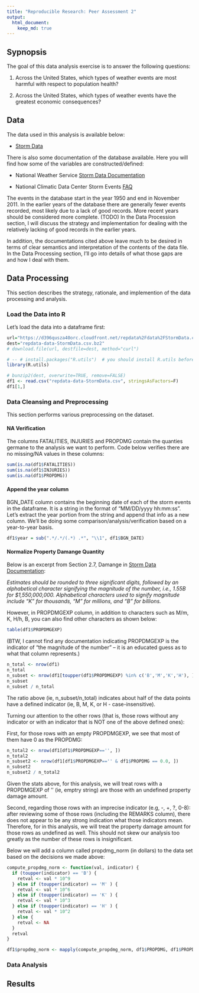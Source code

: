 ```yaml
---
title: "Reproducible Research: Peer Assessment 2"
output:
  html_document:
    keep_md: true
---
```


## Sypnopsis
The goal of this data analysis exercise is to answer the following questions:

1. Across the United States, which types of weather events are most harmful with respect to population health?

2. Across the United States, which types of weather events have the greatest economic consequences?

## Data
The data used in this analysis is available below:

* [Storm Data](https://d396qusza40orc.cloudfront.net/repdata%2Fdata%2FStormData.csv.bz2)

There is also some documentation of the database available. Here you will find how some of the variables are constructed/defined:

* National Weather Service [Storm Data Documentation](https://d396qusza40orc.cloudfront.net/repdata%2Fpeer2_doc%2Fpd01016005curr.pdf)

* National Climatic Data Center Storm Events [FAQ](https://d396qusza40orc.cloudfront.net/repdata%2Fpeer2_doc%2FNCDC%20Storm%20Events-FAQ%20Page.pdf)

The events in the database start in the year 1950 and end in November 2011. In the earlier years of the database there are generally fewer events recorded, most likely due to a lack of good records. More recent years should be considered more complete.  (TODO) In the Data Procession section, I will discuss the strategy and implementation for dealing with the relatively lacking of good records in the earlier years.

In addition, the documentations cited above leave much to be desired in terms of clear semantics and interpretation of the contents of the data file.  In the Data Processing section, I'll go into details of what those gaps are and how I deal with them.

## Data Processing
This section describes the strategy, rationale, and implemention of the data processing and analysis.


### Load the Data into R
Let's load the data into a dataframe first:
```r
url="https://d396qusza40orc.cloudfront.net/repdata%2Fdata%2FStormData.csv.bz2"
dest="repdata-data-StormData.csv.bz2"
# download.file(url, destfile=dest, method="curl")

# -- # install.packages("R.utils")  # you should install R.utils before running this markdown file.
library(R.utils)

# bunzip2(dest, overwrite=TRUE, remove=FALSE)
df1 <- read.csv("repdata-data-StormData.csv", stringsAsFactors=F)
df1[1,]
```

### Data Cleansing and Preprocessing
This section performs various preprocessing on the dataset.

#### NA Verification

The columns FATALITIES, INJURIES and PROPDMG contain the quanties germane to the analysis we want to perform.  Code below verifies there are no missing/NA values in these columns:

```r
sum(is.na(df1$FATALITIES))
sum(is.na(df1$INJURIES))
sum(is.na(df1$PROPDMG))
```

#### Append the year column
BGN_DATE column contains the beginning date of each of the storm events in the dataframe.  It is a string in the format of "MM/DD/yyyy hh:mm:ss".   Let's extract the year portion from the string and append that info as a new column.  We'll be doing some comparison/analysis/verification based on a year-to-year basis.

```r
df1$year = sub(".*/.*/(.*) .*", "\\1", df1$BGN_DATE) 
```

#### Normalize Property Damange Quantity
Below is an excerpt from Section 2.7, Damange in [Storm Data Documentation](https://d396qusza40orc.cloudfront.net/repdata%2Fpeer2_doc%2Fpd01016005curr.pdf):

*Estimates should be rounded to three significant digits, followed by an alphabetical character signifying the magnitude of the number, i.e., 1.55B for $1,550,000,000. Alphabetical characters used to signify magnitude include “K” for thousands, “M” for millions, and “B” for billions. *

However, in PROPDMGEXP column, in addition to characters such as M/m, K, H/h, B, you can also find other characters as shown below:

```r
table(df1$PROPDMGEXP)
```

(BTW, I cannot find any documentation indicating PROPDMGEXP is the indicator of "the magnitude of the number" -- it is an educated guess as to what that column represents.)

```r
n_total <- nrow(df1)
n_total
n_subset <- nrow(df1[toupper(df1$PROPDMGEXP) %in% c('B','M','K','H'), ])
n_subset
n_subset / n_total
```

The ratio above (ie, n_subset/n_total) indicates about half of the data points have a defined indicator (ie, B, M, K, or H - case-insensitive).

Turning our attention to the other rows (that is, those rows without any indicator or with an indicator that is NOT one of the above defined ones):

First, for those rows with an empty PROPDMGEXP, we see that most of them have 0 as the PROPDMG:
```r
n_total2 <- nrow(df1[df1$PROPDMGEXP=='', ])
n_total2
n_subset2 <- nrow(df1[df1$PROPDMGEXP=='' & df1$PROPDMG == 0.0, ])
n_subset2
n_subset2 / n_total2
```

Given the stats above, for this analysis, we will treat rows with a PROPDMGEXP of '' (ie, emptry string) are those with an undefined property damage amount.

Second, regarding those rows with an imprecise indicator (e.g, -, +, ?, 0-8): after reviewing some of those rows (including the REMARKS column), there does not appear to be any strong indication what those indicators mean.  Therefore, for in this analysis, we will treat the property damage amount for those rows as undefined as well.   This should not skew our analysis too greatly as the number of these rows is insignificant.

Below we will add a column called propdmg_norm (in dollars) to the data set based on the decisions we made above:

```r
compute_propdmg_norm <- function(val, indicator) {
  if (toupper(indicator) == 'B') {
    retval <- val * 10^9
  } else if (toupper(indicator) == 'M' ) {
    retval <- val * 10^6
  } else if (toupper(indicator) == 'K' ) {
    retval <- val * 10^3
  } else if (toupper(indicator) == 'H' ) {
    retval <- val * 10^2
  } else {
    retval <- NA
  }
  retval
}

df1$propdmg_norm <- mapply(compute_propdmg_norm, df1$PROPDMG, df1$PROPDMGEXP)

```


### Data Analysis 

## Results



